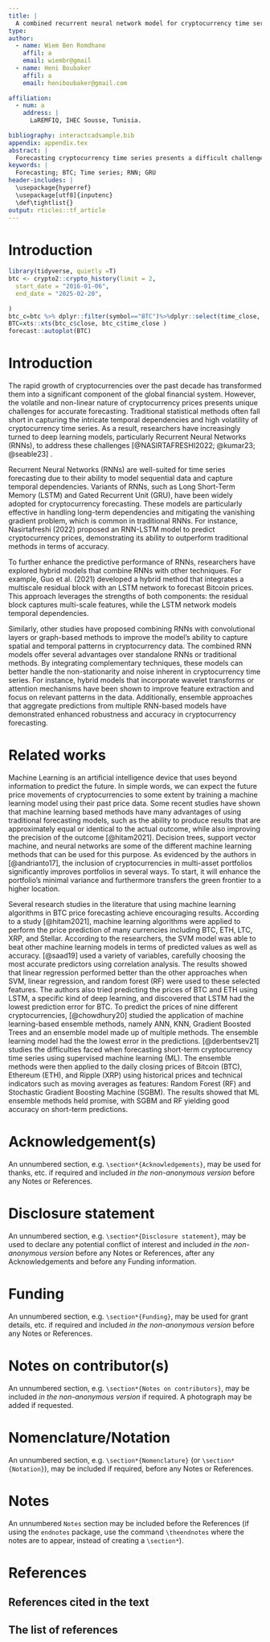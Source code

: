 ```yaml
---
title: |
  A combined recurrent neural network model for cryptocurrency time series forecasting
type: 
author:
  - name: Wiem Ben Romdhane
    affil: a
    email: wiembr@gmail
  - name: Heni Boubaker
    affil: a
    email: heniboubaker@gmail.com
 
affiliation:
  - num: a
    address: |
      LaREMFIQ, IHEC Sousse, Tunisia.
 
bibliography: interactcadsample.bib
appendix: appendix.tex
abstract: |
  Forecasting cryptocurrency time series presents a difficult challenge, primarily attributable to their inherent non-linearity and chaotic behavior. While traditional statistical methodologies have yielded notable efficacy in specific domains, such as directional market prediction and individual equity price forecasting, the advent of neural networks and recurrent neural networks has catalyzed the exploration of novel paradigms in financial time series prediction. Furthermore, contemporary research posits that the synergistic integration of statistical and machine learning techniques can yield enhanced predictive accuracy relative to their isolated application. This study, therefore, proposes a combined framework that integrates statistical features derived from financial time series with a recurrent neural networks architecture for temporal forecasting. The efficacy of this methodology was evaluated through the prediction of Bitcoin (BTC) closing prices, utilizing a suite of performance metrics. Empirical results demonstrate the superiority of our model compared to univariate statistical and machine learning models.  
keywords: |
  Forecasting; BTC; Time series; RNN; GRU
header-includes: |
  \usepackage{hyperref}
  \usepackage[utf8]{inputenc}
  \def\tightlist{}
output: rticles::tf_article
---
```


# Introduction

```r
library(tidyverse, quietly =T)
btc <- crypto2::crypto_history(limit = 2,
  start_date = "2016-01-06",
  end_date = "2025-02-20",
  
)
btc_c=btc %>% dplyr::filter(symbol=="BTC")%>%dplyr::select(time_close, close)
BTC=xts::xts(btc_c$close, btc_c$time_close )
forecast::autoplot(BTC)
```
# Introduction
The rapid growth of cryptocurrencies over the past decade has transformed them into a significant component of the global financial system. However, the volatile and non-linear nature of cryptocurrency prices presents unique challenges for accurate forecasting. Traditional statistical methods often fall short in capturing the intricate temporal dependencies and high volatility of cryptocurrency time series. As a result, researchers have increasingly turned to deep learning models, particularly Recurrent Neural Networks (RNNs), to address these challenges [@NASIRTAFRESHI2022; @kumar23; @seable23] .

Recurrent Neural Networks (RNNs) are well-suited for time series forecasting due to their ability to model sequential data and capture temporal dependencies. Variants of RNNs, such as Long Short-Term Memory (LSTM) and Gated Recurrent Unit (GRU), have been widely adopted for cryptocurrency forecasting. These models are particularly effective in handling long-term dependencies and mitigating the vanishing gradient problem, which is common in traditional RNNs. 
For instance, Nasirtafreshi (2022) proposed an RNN-LSTM model to predict cryptocurrency prices, demonstrating its ability to outperform traditional methods in terms of accuracy.

To further enhance the predictive performance of RNNs, researchers have explored hybrid models that combine RNNs with other techniques. For example, Guo et al. (2021) developed a hybrid method that integrates a multiscale residual block with an LSTM network to forecast Bitcoin prices. This approach leverages the strengths of both components: the residual block captures multi-scale features, while the LSTM network models temporal dependencies. 

Similarly, other studies have proposed combining RNNs with convolutional layers or graph-based methods to improve the model's ability to capture spatial and temporal patterns in cryptocurrency data. The combined RNN models offer several advantages over standalone RNNs or traditional methods. By integrating complementary techniques, these models can better handle the non-stationarity and noise inherent in cryptocurrency time series. For instance, hybrid models that incorporate wavelet transforms or attention mechanisms have been shown to improve feature extraction and focus on relevant patterns in the data. Additionally, ensemble approaches that aggregate predictions from multiple RNN-based models have demonstrated enhanced robustness and accuracy in cryptocurrency forecasting. 

# Related works

Machine Learning is an artificial intelligence device that uses beyond information to predict the future. In simple words, we can expect the future price movements of cryptocurrencies to some extent by training a machine learning model using their past price data. Some recent studies have shown that machine learning based methods have many advantages of using traditional forecasting models, such as the ability to produce results that are approximately equal or identical to the actual outcome, while also improving the precision of the outcome [@hitam2021]. Decision trees, support vector machine, and neural networks are some of the different machine learning methods that can be used for this purpose. As evidenced by the authors in [@andrianto17], the inclusion of cryptocurrencies in multi-asset portfolios significantly improves portfolios in several ways. To start, it will enhance the portfolio’s minimal variance and furthermore transfers the green frontier to a higher location. 

Several research studies in the literature that using machine learning algorithms in BTC price forecasting achieve encouraging results. According to a study [@hitam2021], machine learning algorithms were applied to perform the price prediction of many currencies including BTC, ETH, LTC, XRP, and Stellar. According to the researchers, the SVM model was able to beat other machine learning models in terms of predicted values as well as accuracy. [@saad19] used a variety of variables, carefully choosing the most accurate predictors using correlation analysis. The results showed that linear regression performed better than the other approaches when SVM, linear regression, and random forest (RF) were used to these selected features. The authors also tried predicting the prices of BTC and ETH using LSTM, a specific kind of deep learning, and discovered that LSTM had the lowest prediction error for BTC. To predict the prices of nine different cryptocurrencies, [@chowdhury20] studied the application of machine learning-based ensemble methods, namely ANN, KNN, Gradient Boosted Trees and an ensemble model made up of multiple methods. The ensemble learning model had the the lowest error in the predictions. [@derbentsev21] studies the difficulties faced when forecasting short-term cryptocurrency time series using supervised machine learning (ML). The ensemble methods were then applied to the daily closing prices of Bitcoin (BTC), Ethereum (ETH), and Ripple (XRP) using historical prices and technical indicators such as moving averages as features: Random Forest (RF) and Stochastic Gradient Boosting Machine (SGBM). The results showed that ML ensemble methods held promise, with SGBM and RF yielding good accuracy on short-term predictions. 

# Acknowledgement(s) {-}

An unnumbered section, e.g.\ `\section*{Acknowledgements}`, may be used for thanks, etc.\ if required and included _in the non-anonymous version_ before any Notes or References.

# Disclosure statement {-}

An unnumbered section, e.g.\ `\section*{Disclosure statement}`, may be used to declare any potential conflict of interest and included _in the non-anonymous version_ before any Notes or References, after any Acknowledgements and before any Funding information.

# Funding {-}

An unnumbered section, e.g.\ `\section*{Funding}`, may be used for grant details, etc.\ if required and included _in the non-anonymous version_ before any Notes or References.

# Notes on contributor(s) {-}

An unnumbered section, e.g.\ `\section*{Notes on contributors}`, may be included _in the non-anonymous version_ if required. A photograph may be added if requested.

# Nomenclature/Notation {-}

An unnumbered section, e.g.\ `\section*{Nomenclature}` (or `\section*{Notation}`), may be included if required, before any Notes or References.

# Notes {-}

An unnumbered `Notes` section may be included before the References (if using the `endnotes` package, use the command `\theendnotes` where the notes are to appear, instead of creating a `\section*`).

# References

## References cited in the text

## The list of references

